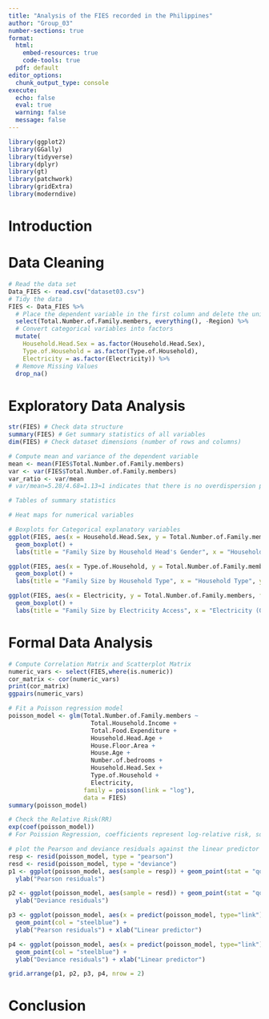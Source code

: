 ---
title: "Analysis of the FIES recorded in the Philippines"
author: "Group_03"
number-sections: true
format: 
  html:
    embed-resources: true
    code-tools: true
  pdf: default
editor_options: 
  chunk_output_type: console
execute:
  echo: false
  eval: true
  warning: false
  message: false
---

```{r}
library(ggplot2)
library(GGally)
library(tidyverse)
library(dplyr)
library(gt)
library(patchwork)
library(gridExtra)
library(moderndive)
```

# Introduction

# Data Cleaning

```{r}
# Read the data set
Data_FIES <- read.csv("dataset03.csv")
# Tidy the data
FIES <- Data_FIES %>%
  # Place the dependent variable in the first column and delete the unique value
  select(Total.Number.of.Family.members, everything(), -Region) %>%
  # Convert categorical variables into factors
  mutate(
    Household.Head.Sex = as.factor(Household.Head.Sex),
    Type.of.Household = as.factor(Type.of.Household),
    Electricity = as.factor(Electricity)) %>%
  # Remove Missing Values
  drop_na()
```

# Exploratory Data Analysis

```{r}
str(FIES) # Check data structure 
summary(FIES) # Get summary statistics of all variables  
dim(FIES) # Check dataset dimensions (number of rows and columns)

# Compute mean and variance of the dependent variable
mean <- mean(FIES$Total.Number.of.Family.members)
var <- var(FIES$Total.Number.of.Family.members)
var_ratio <- var/mean
# var/mean=5.28/4.68=1.13≈1 indicates that there is no overdispersion problem, so Poisson regression model may be appropriate.
```

```{r}
# Tables of summary statistics

```

```{r}
# Heat maps for numerical variables

```

```{r}
# Boxplots for Categorical explanatory variables
ggplot(FIES, aes(x = Household.Head.Sex, y = Total.Number.of.Family.members, fill = Household.Head.Sex)) +
  geom_boxplot() +
  labs(title = "Family Size by Household Head's Gender", x = "Household Head's Gender", y = "Family Size") 

ggplot(FIES, aes(x = Type.of.Household, y = Total.Number.of.Family.members, fill = Type.of.Household)) +
  geom_boxplot() +
  labs(title = "Family Size by Household Type", x = "Household Type", y = "Family Size") 

ggplot(FIES, aes(x = Electricity, y = Total.Number.of.Family.members, fill = Electricity)) +
  geom_boxplot() +
  labs(title = "Family Size by Electricity Access", x = "Electricity (0 = No, 1 = Yes)", y = "Family Size") 
```

# Formal Data Analysis

```{r}
# Compute Correlation Matrix and Scatterplot Matrix
numeric_vars <- select(FIES,where(is.numeric))
cor_matrix <- cor(numeric_vars)
print(cor_matrix)
ggpairs(numeric_vars)
```

```{r}
# Fit a Poisson regression model
poisson_model <- glm(Total.Number.of.Family.members ~ 
                       Total.Household.Income + 
                       Total.Food.Expenditure + 
                       Household.Head.Age + 
                       House.Floor.Area +
                       House.Age +
                       Number.of.bedrooms +
                       Household.Head.Sex +
                       Type.of.Household +
                       Electricity, 
                     family = poisson(link = "log"), 
                     data = FIES)
summary(poisson_model)
```

```{r}
# Check the Relative Risk(RR)
exp(coef(poisson_model)) 
# For Poission Regression, coefficients represent log-relative risk, so convert them to RR
```

```{r}
# plot the Pearson and deviance residuals against the linear predictor
resp <- resid(poisson_model, type = "pearson")
resd <- resid(poisson_model, type = "deviance")
p1 <- ggplot(poisson_model, aes(sample = resp)) + geom_point(stat = "qq", color = "steelblue") +
  ylab("Pearson residuals")

p2 <- ggplot(poisson_model, aes(sample = resd)) + geom_point(stat = "qq", color = "steelblue") +
  ylab("Deviance residuals")

p3 <- ggplot(poisson_model, aes(x = predict(poisson_model, type="link"), y =resp))+
  geom_point(col = "steelblue") +
  ylab("Pearson residuals") + xlab("Linear predictor")

p4 <- ggplot(poisson_model, aes(x = predict(poisson_model, type="link"), y =resd))+
  geom_point(col = "steelblue") +
  ylab("Deviance residuals") + xlab("Linear predictor")

grid.arrange(p1, p2, p3, p4, nrow = 2)
```

# Conclusion
